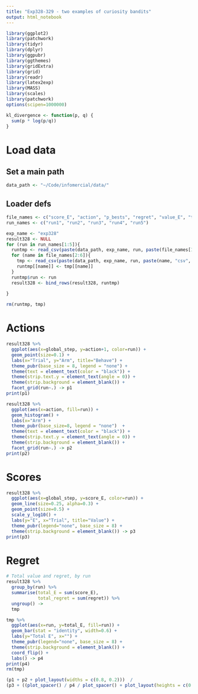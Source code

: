 ```yaml
---
title: "Exp328-329 - two examples of curiosity bandits"
output: html_notebook
---
```


```r
library(ggplot2)
library(patchwork)
library(tidyr)
library(dplyr)
library(ggpubr)
library(ggthemes)
library(gridExtra)
library(grid)
library(readr)
library(latex2exp)
library(MASS) 
library(scales)
library(patchwork)
options(scipen=1000000)

kl_divergence <- function(p, q) {
  sum(p * log(p/q))
}
```

# Load data
## Set a main path
```r
data_path <- "~/Code/infomercial/data/"
```

## Loader defs
```r
file_names <- c("score_E", "action", "p_bests", "regret", "value_E", "ties")
run_names <- c("run1", "run2", "run3", "run4", "run5")

exp_name <- "exp328"
result328 <- NULL
for (run in run_names[1:5]){
  runtmp <- read_csv(paste(data_path, exp_name, run, paste(file_names[1], "csv", sep="."), sep="/"))
  for (name in file_names[2:6]){
    tmp <- read_csv(paste(data_path, exp_name, run, paste(name, "csv", sep="."), sep="/"))  
    runtmp[[name]] <- tmp[[name]]
  }
  runtmp$run <- run
  result328 <- bind_rows(result328, runtmp)  
  
}

rm(runtmp, tmp)
```


# Actions
```r
result328 %>% 
  ggplot(aes(x=global_step, y=action+1, color=run)) +
  geom_point(size=0.1) + 
  labs(x="Trial", y="Arm", title="Behave") +
  theme_pubr(base_size = 8, legend = "none") +
  theme(text = element_text(color = "black")) +
  theme(strip.text.y = element_text(angle = 0)) +
  theme(strip.background = element_blank()) +
  facet_grid(run~.) -> p1
print(p1)
```
```r
result328 %>% 
  ggplot(aes(x=action, fill=run)) +
  geom_histogram() + 
  labs(x="Arm") +
  theme_pubr(base_size=8, legend = "none")  +
  theme(text = element_text(color = "black")) +
  theme(strip.text.y = element_text(angle = 0)) +
  theme(strip.background = element_blank()) +
  facet_grid(run~.) -> p2
print(p2)
```
# Scores
```r
result328 %>% 
  ggplot(aes(x=global_step, y=score_E, color=run)) +
  geom_line(size=0.25, alpha=0.3) +
  geom_point(size=0.5) +
  scale_y_log10() +
  labs(y="E", x="Trial", title="Value") +
  theme_pubr(legend="none", base_size = 8) +
  theme(strip.background = element_blank()) -> p3
print(p3)
```

# Regret
```r
# Total value and regret, by run
result328 %>% 
  group_by(run) %>% 
  summarise(total_E = sum(score_E),
            total_regret = sum(regret)) %>% 
  ungroup() ->
  tmp

tmp %>% 
  ggplot(aes(x=run, y=total_E, fill=run)) +
  geom_bar(stat = "identity", width=0.6) +
  labs(y="Total E", x="") +
  theme_pubr(legend="none", base_size = 8) +
  theme(strip.background = element_blank()) +
  coord_flip() +
  labs() -> p4
print(p4)
rm(tmp)
```
```r
(p1 + p2 + plot_layout(widths = c(0.8, 0.2)))  /
(p3 + ((plot_spacer() / p4 / plot_spacer() + plot_layout(heights = c(0.1, 0.8, 0.1)))) + plot_layout(widths = c(0.8, 0.2))) + plot_layout(heights = c(0.6, 0.4))
```